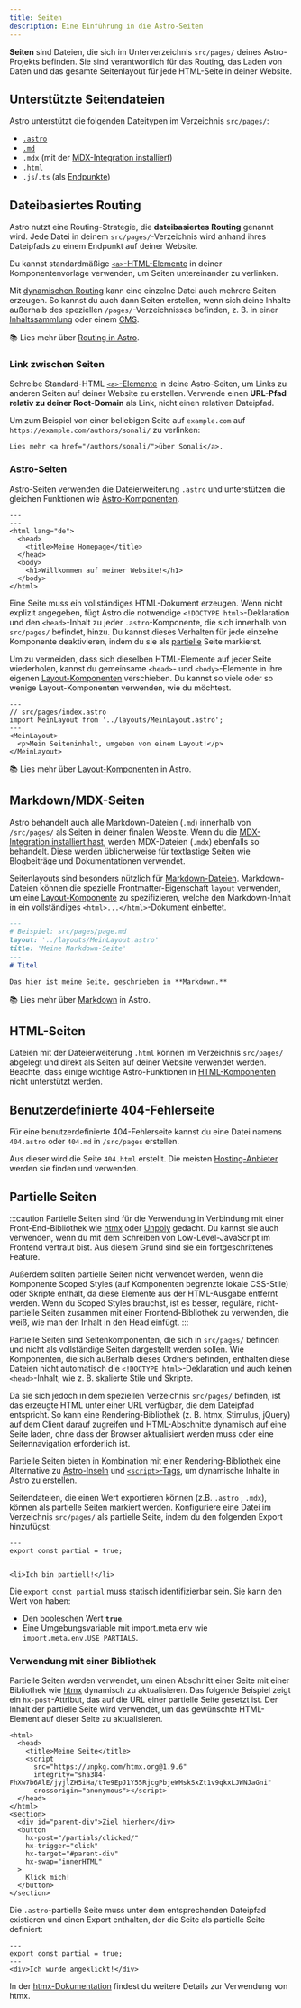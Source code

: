```yaml
---
title: Seiten
description: Eine Einführung in die Astro-Seiten
---
```



**Seiten** sind Dateien, die sich im Unterverzeichnis `src/pages/` deines Astro-Projekts befinden. Sie sind verantwortlich für das Routing, das Laden von Daten und das gesamte Seitenlayout für jede HTML-Seite in deiner Website.

## Unterstützte Seitendateien

Astro unterstützt die folgenden Dateitypen im Verzeichnis `src/pages/`:

- [`.astro`](#astro-seiten)
- [`.md`](#markdownmdx-seiten)
- `.mdx` (mit der [MDX-Integration installiert](/de/guides/integrations-guide/mdx/#installation))
- [`.html`](#html-seiten)
- `.js`/`.ts` (als [Endpunkte](/de/basics/endpoints/))

## Dateibasiertes Routing

Astro nutzt eine Routing-Strategie, die **dateibasiertes Routing** genannt wird. Jede Datei in deinem `src/pages/`-Verzeichnis wird anhand ihres Dateipfads zu einem Endpunkt auf deiner Website.

Du kannst standardmäßige [`<a>`-HTML-Elemente](https://developer.mozilla.org/en-US/docs/Web/HTML/Element/a) in deiner Komponentenvorlage verwenden, um Seiten untereinander zu verlinken.

Mit [dynamischen Routing](/de/basics/routing/#dynamic-routes) kann eine einzelne Datei auch mehrere Seiten erzeugen. So kannst du auch dann Seiten erstellen, wenn sich deine Inhalte außerhalb des speziellen `/pages/`-Verzeichnisses befinden, z. B. in einer [Inhaltssammlung](/de/guides/content-collections/) oder einem [CMS](/de/guides/cms/).

📚 Lies mehr über [Routing in Astro](/de/guides/routing/).

### Link zwischen Seiten

Schreibe Standard-HTML [`<a>`-Elemente](https://developer.mozilla.org/en-US/docs/Web/HTML/Element/a) in deine Astro-Seiten, um Links zu anderen Seiten auf deiner Website zu erstellen. Verwende einen **URL-Pfad relativ zu deiner Root-Domain** als Link, nicht einen relativen Dateipfad.

Um zum Beispiel von einer beliebigen Seite auf `example.com` auf `https://example.com/authors/sonali/` zu verlinken:

```astro title="src/pages/index.astro"
Lies mehr <a href="/authors/sonali/">über Sonali</a>.
```

### Astro-Seiten

Astro-Seiten verwenden die Dateierweiterung `.astro` und unterstützen die gleichen Funktionen wie [Astro-Komponenten](/de/basics/astro-components/).

```astro title="src/pages/index.astro"
---
---
<html lang="de">
  <head>
    <title>Meine Homepage</title>
  </head>
  <body>
    <h1>Willkommen auf meiner Website!</h1>
  </body>
</html>
```

Eine Seite muss ein vollständiges HTML-Dokument erzeugen. Wenn nicht explizit angegeben, fügt Astro die notwendige `<!DOCTYPE html>`-Deklaration und den `<head>`-Inhalt zu jeder `.astro`-Komponente, die sich innerhalb von `src/pages/` befindet, hinzu. Du kannst dieses Verhalten für jede einzelne Komponente deaktivieren, indem du sie als [partielle](#partielle-seiten) Seite markierst.

Um zu vermeiden, dass sich dieselben HTML-Elemente auf jeder Seite wiederholen, kannst du gemeinsame `<head>`- und `<body>`-Elemente in ihre eigenen [Layout-Komponenten](/de/basics/layouts/) verschieben. Du kannst so viele oder so wenige Layout-Komponenten verwenden, wie du möchtest.

```astro {3} /</?MeinLayout>/
---
// src/pages/index.astro
import MeinLayout from '../layouts/MeinLayout.astro';
---
<MeinLayout>
  <p>Mein Seiteninhalt, umgeben von einem Layout!</p>
</MeinLayout>
```

📚 Lies mehr über [Layout-Komponenten](/de/basics/layouts/) in Astro.

## Markdown/MDX-Seiten

Astro behandelt auch alle Markdown-Dateien (`.md`) innerhalb von `/src/pages/` als Seiten in deiner finalen Website. Wenn du die [MDX-Integration installiert hast](/de/guides/integrations-guide/mdx/#installation), werden MDX-Dateien (`.mdx`) ebenfalls so behandelt. Diese werden üblicherweise für textlastige Seiten wie Blogbeiträge und Dokumentationen verwendet.

Seitenlayouts sind besonders nützlich für [Markdown-Dateien](#markdownmdx-seiten). Markdown-Dateien können die spezielle Frontmatter-Eigenschaft `layout` verwenden, um eine [Layout-Komponente](/de/basics/layouts/) zu spezifizieren, welche den Markdown-Inhalt in ein vollständiges `<html>...</html>`-Dokument einbettet.

```md {3}
---
# Beispiel: src/pages/page.md
layout: '../layouts/MeinLayout.astro'
title: 'Meine Markdown-Seite'
---
# Titel

Das hier ist meine Seite, geschrieben in **Markdown.**
```

📚 Lies mehr über [Markdown](/de/guides/markdown-content/) in Astro.

## HTML-Seiten

Dateien mit der Dateierweiterung `.html` können im Verzeichnis `src/pages/` abgelegt und direkt als Seiten auf deiner Website verwendet werden. Beachte, dass einige wichtige Astro-Funktionen in [HTML-Komponenten](/de/basics/astro-components/#html-components) nicht unterstützt werden.

## Benutzerdefinierte 404-Fehlerseite

Für eine benutzerdefinierte 404-Fehlerseite kannst du eine Datei namens `404.astro` oder `404.md` in `/src/pages` erstellen.

Aus dieser wird die Seite `404.html` erstellt. Die meisten [Hosting-Anbieter](/de/guides/deploy/) werden sie finden und verwenden.

## Partielle Seiten

<p><Since v="3.4.0" /></p>

:::caution
Partielle Seiten sind für die Verwendung in Verbindung mit einer Front-End-Bibliothek wie [htmx](https://htmx.org/) oder [Unpoly](https://unpoly.com/) gedacht. Du kannst sie auch verwenden, wenn du mit dem Schreiben von Low-Level-JavaScript im Frontend vertraut bist. Aus diesem Grund sind sie ein fortgeschrittenes Feature.

Außerdem sollten partielle Seiten nicht verwendet werden, wenn die Komponente Scoped Styles (auf Komponenten begrenzte lokale CSS-Stile) oder Skripte enthält, da diese Elemente aus der HTML-Ausgabe entfernt werden. Wenn du Scoped Styles brauchst, ist es besser, reguläre, nicht-partielle Seiten zusammen mit einer Frontend-Bibliothek zu verwenden, die weiß, wie man den Inhalt in den Head einfügt.
:::

Partielle Seiten sind Seitenkomponenten, die sich in `src/pages/` befinden und nicht als vollständige Seiten dargestellt werden sollen.
Wie Komponenten, die sich außerhalb dieses Ordners befinden, enthalten diese Dateien nicht automatisch die `<!DOCTYPE html>`-Deklaration und auch keinen `<head>`-Inhalt, wie z. B. skalierte Stile und Skripte.

Da sie sich jedoch in dem speziellen Verzeichnis `src/pages/` befinden, ist das erzeugte HTML unter einer URL verfügbar, die dem Dateipfad entspricht. So kann eine Rendering-Bibliothek (z. B. htmx, Stimulus, jQuery) auf dem Client darauf zugreifen und HTML-Abschnitte dynamisch auf eine Seite laden, ohne dass der Browser aktualisiert werden muss oder eine Seitennavigation erforderlich ist.

Partielle Seiten bieten in Kombination mit einer Rendering-Bibliothek eine Alternative zu [Astro-Inseln](/de/concepts/islands/) und [`<script>`-Tags](/de/guides/client-side-scripts/), um dynamische Inhalte in Astro zu erstellen.

Seitendateien, die einen Wert exportieren können (z.B. `.astro` , `.mdx`), können als partielle Seiten markiert werden.
Konfiguriere eine Datei im Verzeichnis `src/pages/` als partielle Seite, indem du den folgenden Export hinzufügst:

```astro title="src/pages/partial.astro" ins={2}
---
export const partial = true;
---

<li>Ich bin partiell!</li>
```

Die `export const partial` muss statisch identifizierbar sein. Sie kann den Wert von haben:

- Den booleschen Wert **`true`**.
- Eine Umgebungsvariable mit import.meta.env wie `import.meta.env.USE_PARTIALS`.

### Verwendung mit einer Bibliothek

Partielle Seiten werden verwendet, um einen Abschnitt einer Seite mit einer Bibliothek wie [htmx](https://htmx.org/) dynamisch zu aktualisieren.
Das folgende Beispiel zeigt ein `hx-post`-Attribut, das auf die URL einer partielle Seite gesetzt ist. Der Inhalt der partielle Seite wird verwendet, um das gewünschte HTML-Element auf dieser Seite zu aktualisieren.

```astro title="src/pages/index.astro" 'hx-post="/partials/clicked/"'
<html>
  <head>
    <title>Meine Seite</title>
    <script
      src="https://unpkg.com/htmx.org@1.9.6"
      integrity="sha384-FhXw7b6AlE/jyjlZH5iHa/tTe9EpJ1Y55RjcgPbjeWMskSxZt1v9qkxLJWNJaGni"
      crossorigin="anonymous"></script>
  </head>
</html>
<section>
  <div id="parent-div">Ziel hierher</div>
  <button
    hx-post="/partials/clicked/"
    hx-trigger="click"
    hx-target="#parent-div"
    hx-swap="innerHTML"
  >
    Klick mich!
  </button>
</section>
```

Die `.astro`-partielle Seite muss unter dem entsprechenden Dateipfad existieren und einen Export enthalten, der die Seite als partielle Seite definiert:

```astro title="src/pages/partials/clicked.astro" {2}
---
export const partial = true;
---
<div>Ich wurde angeklickt!</div>
```

In der [htmx-Dokumentation](https://htmx.org/docs/) findest du weitere Details zur Verwendung von htmx.
